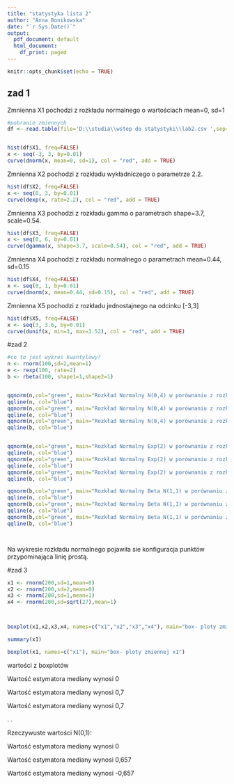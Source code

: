 ---
title: "statystyka lista 2"
author: "Anna Bonikowska"
date: "`r Sys.Date()`"
output:
  pdf_document: default
  html_document:
    df_print: paged
---

```{r setup, include=FALSE}
knitr::opts_chunk$set(echo = TRUE)
```

## zad 1


Zmnienna X1 pochodzi z rozkładu normalnego o wartościach mean=0, sd=1

```{r ,echo=FALSE}
#pobranie zmiennych
df <- read.table(file='D:\\studia\\wstep do statystyki\\lab2.csv ',sep=",", dec='.', header=TRUE, )


hist(df$X1, freq=FALSE)
x <- seq(-3, 3, by=0.01)
curve(dnorm(x, mean=0, sd=1), col = "red", add = TRUE)
```

Zmnienna X2 pochodzi z rozkładu wykładniczego o parametrze 2.2.

```{r ,echo=FALSE}
hist(df$X2, freq=FALSE)
x <- seq(0, 3, by=0.01)
curve(dexp(x, rate=2.2), col = "red", add = TRUE)
```

Zmnienna X3 pochodzi z rozkładu gamma o parametrach shape=3.7, scale=0.54.

```{r ,echo=FALSE}
hist(df$X3, freq=FALSE)
x <- seq(0, 6, by=0.01)
curve(dgamma(x, shape=3.7, scale=0.54), col = "red", add = TRUE)
```

Zmnienna X4 pochodzi z rozkładu normalnego o parametrach mean=0.44, sd=0.15

```{r ,echo=FALSE}
hist(df$X4, freq=FALSE)
x <- seq(0, 1, by=0.01)
curve(dnorm(x, mean=0.44, sd=0.15), col = "red", add = TRUE)
```

Zmnienna X5 pochodzi z rozkładu jednostajnego na odcinku [-3,3]

```{r ,echo=FALSE}
hist(df$X5, freq=FALSE)
x <- seq(3, 3.6, by=0.01)
curve(dunif(x, min=3, max=3.52), col = "red", add = TRUE)

```

#zad 2

```{r, echo=FALSE}

#co to jest wykres kwantylowy?
n <- rnorm(100,sd=2,mean=1)
e <- rexp(100, rate=2)
b <- rbeta(100, shape1=1,shape2=1)


qqnorm(n,col="green", main="Rozkład Normalny N(0,4) w porównaniu z rozkładem normalnym")
qqline(n, col="blue")
qqnorm(n,col="green", main="Rozkład Normalny N(0,4) w porównaniu z rozkładem wykładniczym")
qqline(e, col="blue")
qqnorm(n,col="green", main="Rozkład Normalny N(0,4) w porównaniu z rozkładem beta")
qqline(b, col="blue")


qqnorm(e,col="green", main="Rozkład Normalny Exp(2) w porównaniu z rozkładem normalnym")
qqline(n, col="blue")
qqnorm(e,col="green", main="Rozkład Normalny Exp(2) w porównaniu z rozkładem wykładniczym")
qqline(e, col="blue")
qqnorm(e,col="green", main="Rozkład Normalny Exp(2) w porównaniu z rozkładem beta")
qqline(b, col="blue")

qqnorm(b,col="green", main="Rozkład Normalny Beta N(1,1) w porównaniu z rozkładem normalnym")
qqline(n, col="blue")
qqnorm(b,col="green", main="Rozkład Normalny Beta N(1,1) w porównaniu z rozkładem wykładniczym")
qqline(e, col="blue")
qqnorm(b,col="green", main="Rozkład Normalny Beta N(1,1) w porównaniu z rozkładem beta")
qqline(b, col="blue")




```
Na wykresie rozkładu normalnego pojawiła sie konfiguracja punktów przypominająca linię prostą.



#zad 3

```{r, echo=FALSE}

x1 <- rnorm(200,sd=1,mean=0)
x2 <- rnorm(200,sd=2,mean=0)
x3 <- rnorm(200,sd=1,mean=1)
x4 <- rnorm(200,sd=sqrt(27),mean=1)



boxplot(x1,x2,x3,x4, names=c("x1","x2","x3","x4"), main="box- ploty zmiennych x1, x2, x3, x4", xlab= seq(-1,1, by=0.01))

summary(x1)

boxplot(x1, names=c("x1"), main="box- ploty zmiennej x1")
```
wartości z boxplotów


Wartość estymatora mediany wynosi 0

Wartość estymatora mediany wynosi 0,7

Wartość estymatora mediany wynosi 0,7

.
.

Rzeczywuste wartości N(0,1):

Wartość estymatora mediany wynosi 0


Wartość estymatora mediany wynosi 0,657

Wartość estymatora mediany wynosi -0,657


